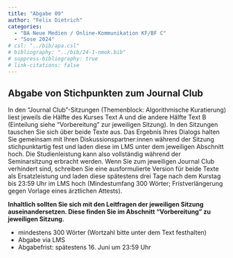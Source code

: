 ```yaml
---
title: "Abgabe 09"
author: "Felix Dietrich"
categories:
  - "BA Neue Medien / Online-Kommunikation KF/BF C"
  - "Sose 2024"
# csl: "../bib/apa.csl"
# bibliography: "../bib/24-1-nmok.bib"
# suppress-bibliography: true
# link-citations: false
---
```


## Abgabe von Stichpunkten zum Journal Club

In den "Journal Club"-Sitzungen (Themenblock: Algorithmische Kuratierung) liest jeweils die Hälfte des Kurses Text A und die andere Hälfte Text B (Einteilung siehe “Vorbereitung” zur jeweiligen Sitzung). In den Sitzungen tauschen Sie sich über beide Texte aus. Das Ergebnis Ihres Dialogs halten Sie gemeinsam mit Ihren Diskussionspartner:innen während der Sitzung stichpunktartig fest und laden diese im LMS unter dem jeweiligen Abschnitt hoch. Die Studienleistung kann also vollständig während der Seminarsitzung erbracht werden. Wenn Sie zum jeweiligen Journal Club verhindert sind, schreiben Sie eine ausformulierte Version für beide Texte als Ersatzleistung und laden diese spätestens drei Tage nach dem Kurstag bis 23:59 Uhr im LMS hoch (Mindestumfang 300 Wörter; Fristverlängerung gegen Vorlage eines ärztlichen Attests).

**Inhaltlich sollten Sie sich mit den Leitfragen der jeweiligen Sitzung auseinandersetzen. Diese finden Sie im Abschnitt "Vorbereitung" zu jeweiligen Sitzung.**

- mindestens 300 Wörter (Wortzahl bitte unter dem Text festhalten)
- Abgabe via LMS
- Abgabefrist: spätestens 16. Juni um 23:59 Uhr